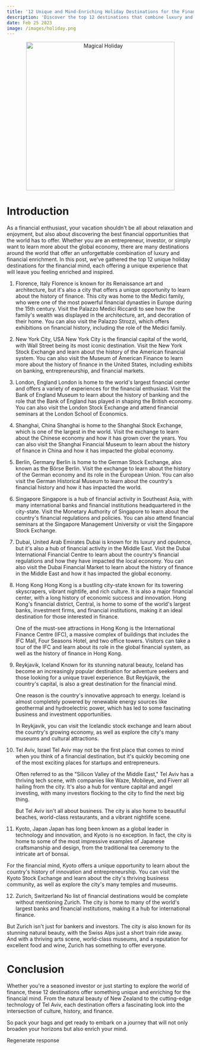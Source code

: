 ```yaml
---
title: '12 Unique and Mind-Enriching Holiday Destinations for the Financial Mind'
description: 'Discover the top 12 destinations that combine luxury and financial enrichment, perfect for those who want to combine their love of travel with their passion for finance'
date: Feb 25 2023
image: /images/holiday.png
---
```


<center>
  <img src="/images/holiday.png" alt="Magical Holiday" width="400" />
</center>

# Introduction

As a financial enthusiast, your vacation shouldn't be all about relaxation and enjoyment, but also about discovering the best financial opportunities that the world has to offer. Whether you are an entrepreneur, investor, or simply want to learn more about the global economy, there are many destinations around the world that offer an unforgettable combination of luxury and financial enrichment. In this post, we've gathered the top 12 unique holiday destinations for the financial mind, each offering a unique experience that will leave you feeling enriched and inspired.

1. Florence, Italy
   Florence is known for its Renaissance art and architecture, but it's also a city that offers a unique opportunity to learn about the history of finance. This city was home to the Medici family, who were one of the most powerful financial dynasties in Europe during the 15th century. Visit the Palazzo Medici Riccardi to see how the family's wealth was displayed in the architecture, art, and decoration of their home. You can also visit the Palazzo Strozzi, which offers exhibitions on financial history, including the role of the Medici family.

2. New York City, USA
   New York City is the financial capital of the world, with Wall Street being its most iconic destination. Visit the New York Stock Exchange and learn about the history of the American financial system. You can also visit the Museum of American Finance to learn more about the history of finance in the United States, including exhibits on banking, entrepreneurship, and financial markets.

3. London, England
   London is home to the world's largest financial center and offers a variety of experiences for the financial enthusiast. Visit the Bank of England Museum to learn about the history of banking and the role that the Bank of England has played in shaping the British economy. You can also visit the London Stock Exchange and attend financial seminars at the London School of Economics.

4. Shanghai, China
   Shanghai is home to the Shanghai Stock Exchange, which is one of the largest in the world. Visit the exchange to learn about the Chinese economy and how it has grown over the years. You can also visit the Shanghai Financial Museum to learn about the history of finance in China and how it has impacted the global economy.

5. Berlin, Germany
   Berlin is home to the German Stock Exchange, also known as the Börse Berlin. Visit the exchange to learn about the history of the German economy and its role in the European Union. You can also visit the German Historical Museum to learn about the country's financial history and how it has impacted the world.

6. Singapore
   Singapore is a hub of financial activity in Southeast Asia, with many international banks and financial institutions headquartered in the city-state. Visit the Monetary Authority of Singapore to learn about the country's financial regulations and policies. You can also attend financial seminars at the Singapore Management University or visit the Singapore Stock Exchange.

7. Dubai, United Arab Emirates
   Dubai is known for its luxury and opulence, but it's also a hub of financial activity in the Middle East. Visit the Dubai International Financial Centre to learn about the country's financial regulations and how they have impacted the local economy. You can also visit the Dubai Financial Market to learn about the history of finance in the Middle East and how it has impacted the global economy.

8. Hong Kong
   Hong Kong is a bustling city-state known for its towering skyscrapers, vibrant nightlife, and rich culture. It is also a major financial center, with a long history of economic success and innovation. Hong Kong's financial district, Central, is home to some of the world's largest banks, investment firms, and financial institutions, making it an ideal destination for those interested in finance.

   One of the must-see attractions in Hong Kong is the International Finance Centre (IFC), a massive complex of buildings that includes the IFC Mall, Four Seasons Hotel, and two office towers. Visitors can take a tour of the IFC and learn about its role in the global financial system, as well as the history of finance in Hong Kong.

9. Reykjavik, Iceland
   Known for its stunning natural beauty, Iceland has become an increasingly popular destination for adventure seekers and those looking for a unique travel experience. But Reykjavik, the country's capital, is also a great destination for the financial mind.

   One reason is the country's innovative approach to energy. Iceland is almost completely powered by renewable energy sources like geothermal and hydroelectric power, which has led to some fascinating business and investment opportunities.

   In Reykjavik, you can visit the Icelandic stock exchange and learn about the country's growing economy, as well as explore the city's many museums and cultural attractions.

10. Tel Aviv, Israel
    Tel Aviv may not be the first place that comes to mind when you think of a financial destination, but it's quickly becoming one of the most exciting places for startups and entrepreneurs.

    Often referred to as the "Silicon Valley of the Middle East," Tel Aviv has a thriving tech scene, with companies like Waze, Mobileye, and Fiverr all hailing from the city. It's also a hub for venture capital and angel investing, with many investors flocking to the city to find the next big thing.

    But Tel Aviv isn't all about business. The city is also home to beautiful beaches, world-class restaurants, and a vibrant nightlife scene.

11. Kyoto, Japan
    Japan has long been known as a global leader in technology and innovation, and Kyoto is no exception. In fact, the city is home to some of the most impressive examples of Japanese craftsmanship and design, from the traditional tea ceremony to the intricate art of bonsai.

For the financial mind, Kyoto offers a unique opportunity to learn about the country's history of innovation and entrepreneurship. You can visit the Kyoto Stock Exchange and learn about the city's thriving business community, as well as explore the city's many temples and museums.

12. Zurich, Switzerland
    No list of financial destinations would be complete without mentioning Zurich. The city is home to many of the world's largest banks and financial institutions, making it a hub for international finance.

But Zurich isn't just for bankers and investors. The city is also known for its stunning natural beauty, with the Swiss Alps just a short train ride away. And with a thriving arts scene, world-class museums, and a reputation for excellent food and wine, Zurich has something to offer everyone.

# Conclusion

Whether you're a seasoned investor or just starting to explore the world of finance, these 12 destinations offer something unique and enriching for the financial mind. From the natural beauty of New Zealand to the cutting-edge technology of Tel Aviv, each destination offers a fascinating look into the intersection of culture, history, and finance.

So pack your bags and get ready to embark on a journey that will not only broaden your horizons but also enrich your mind.

Regenerate response
